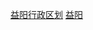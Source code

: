 {{Catnav|頁面分類|...|湖南省县级行政区|湖南省各市州县级行政区}}
{{Catnav|頁面分類|...|湖南市州|湖南省各市州行政区划|邵阳行政区划}}

{{catmore|益阳市|湖南省益阳市}}
[[Category:益阳行政区划|]]
[[Category:湖南省各市州县级行政区|益阳]]